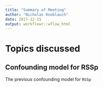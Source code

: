 ```yaml
---
title: "Summary of Meeting"
author: "Nicholas Knoblauch"
date: 2017-12-15
output: workflowr::wflow_html
---
```






# Topics discussed
## Confounding model for RSSp
The previous confounding model for `RSSp`





